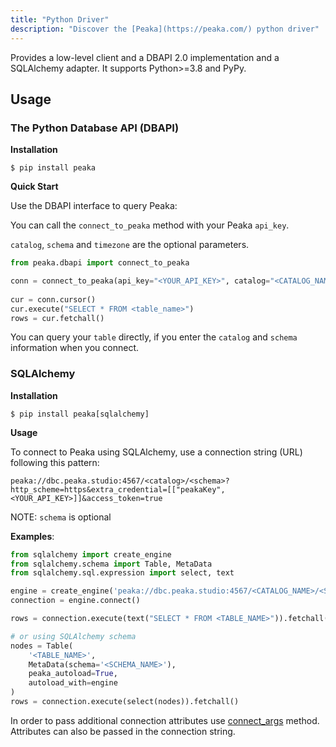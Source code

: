 ```yaml
---
title: "Python Driver"
description: "Discover the [Peaka](https://peaka.com/) python driver"
---
```


Provides a low-level client and a DBAPI 2.0 implementation and a SQLAlchemy adapter.
It supports Python>=3.8 and PyPy.

## Usage

### The Python Database API (DBAPI)

**Installation**

```
$ pip install peaka
```

**Quick Start**

Use the DBAPI interface to query Peaka:

You can call the `connect_to_peaka` method with your Peaka `api_key`. 

`catalog`, `schema` and `timezone` are the optional parameters.

```python
from peaka.dbapi import connect_to_peaka

conn = connect_to_peaka(api_key="<YOUR_API_KEY>", catalog="<CATALOG_NAME>", schema="<SCHEMA_NAME>", timezone="<TIMEZONE>")
    
cur = conn.cursor()
cur.execute("SELECT * FROM <table_name>")
rows = cur.fetchall()
```

You can query your `table` directly, if you enter the `catalog` and `schema` information when you connect.

### SQLAlchemy

**Installation**

```
$ pip install peaka[sqlalchemy]
```

**Usage**

To connect to Peaka using SQLAlchemy, use a connection string (URL) following this pattern:

```
peaka://dbc.peaka.studio:4567/<catalog>/<schema>?http_scheme=https&extra_credential=[["peakaKey",<YOUR_API_KEY>]]&access_token=true
```

NOTE: `schema` is optional

**Examples**:

```python
from sqlalchemy import create_engine
from sqlalchemy.schema import Table, MetaData
from sqlalchemy.sql.expression import select, text

engine = create_engine('peaka://dbc.peaka.studio:4567/<CATALOG_NAME>/<SCHEMA_NAME>?http_scheme=https&extra_credential=[["peakaKey",<YOUR_API_KEY>]]&access_token=true')
connection = engine.connect()

rows = connection.execute(text("SELECT * FROM <TABLE_NAME>")).fetchall()

# or using SQLAlchemy schema
nodes = Table(
    '<TABLE_NAME>',
    MetaData(schema='<SCHEMA_NAME>'),
    peaka_autoload=True,
    autoload_with=engine
)
rows = connection.execute(select(nodes)).fetchall()
```

In order to pass additional connection attributes use [connect_args](https://docs.sqlalchemy.org/en/14/core/engines.html#sqlalchemy.create_engine.params.connect_args) method.
Attributes can also be passed in the connection string.
